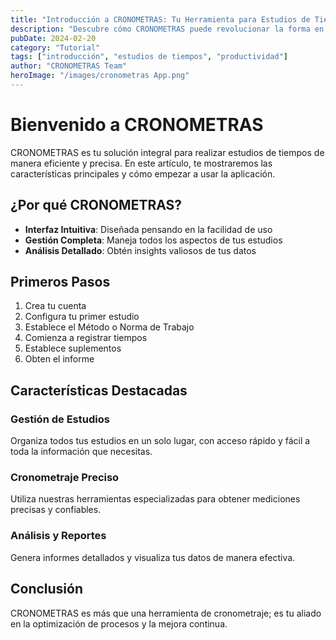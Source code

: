 ```yaml
---
title: "Introducción a CRONOMETRAS: Tu Herramienta para Estudios de Tiempos"
description: "Descubre cómo CRONOMETRAS puede revolucionar la forma en que realizas tus estudios de tiempos"
pubDate: 2024-02-20
category: "Tutorial"
tags: ["introducción", "estudios de tiempos", "productividad"]
author: "CRONOMETRAS Team"
heroImage: "/images/cronometras App.png"
---
```


# Bienvenido a CRONOMETRAS

CRONOMETRAS es tu solución integral para realizar estudios de tiempos de manera eficiente y precisa. En este artículo, te mostraremos las características principales y cómo empezar a usar la aplicación.

## ¿Por qué CRONOMETRAS?

- **Interfaz Intuitiva**: Diseñada pensando en la facilidad de uso
- **Gestión Completa**: Maneja todos los aspectos de tus estudios
- **Análisis Detallado**: Obtén insights valiosos de tus datos

## Primeros Pasos

1. Crea tu cuenta
2. Configura tu primer estudio
3. Establece el Método o Norma de Trabajo
4. Comienza a registrar tiempos
5. Establece suplementos
6. Obten el informe

## Características Destacadas

### Gestión de Estudios
Organiza todos tus estudios en un solo lugar, con acceso rápido y fácil a toda la información que necesitas.

### Cronometraje Preciso
Utiliza nuestras herramientas especializadas para obtener mediciones precisas y confiables.

### Análisis y Reportes
Genera informes detallados y visualiza tus datos de manera efectiva.

## Conclusión

CRONOMETRAS es más que una herramienta de cronometraje; es tu aliado en la optimización de procesos y la mejora continua.
